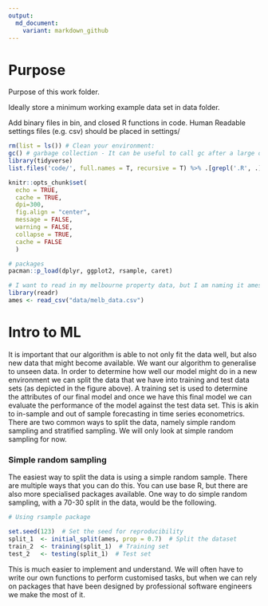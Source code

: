 ```yaml
---
output:
  md_document:
    variant: markdown_github
---
```


# Purpose

Purpose of this work folder.

Ideally store a minimum working example data set in data folder.

Add binary files in bin, and closed R functions in code. Human Readable settings files (e.g. csv) should be placed in settings/


```r

rm(list = ls()) # Clean your environment:
gc() # garbage collection - It can be useful to call gc after a large object has been removed, as this may prompt R to return memory to the operating system.
library(tidyverse)
list.files('code/', full.names = T, recursive = T) %>% .[grepl('.R', .)] %>% as.list() %>% walk(~source(.))

knitr::opts_chunk$set(
  echo = TRUE,
  cache = TRUE,
  dpi=300, 
  fig.align = "center",
  message = FALSE,
  warning = FALSE,
  collapse = TRUE,
  cache = FALSE
  )

# packages
pacman::p_load(dplyr, ggplot2, rsample, caret)
```

```r
# I want to read in my melbourne property data, but I am naming it ames for ease of copying and pasting example code
library(readr)
ames <- read_csv("data/melb_data.csv")
```

# Intro to ML 

It is important that our algorithm is able to not only fit the data well, but also new data that might become available. We want our algorithm to generalise to unseen data. In order to determine how well our model might do in a new environment we can split the data that we have into training and test data sets (as depicted in the figure above). A training set is used to determine the attributes of our final model and once we have this final model we can evaluate the performance of the model against the test data set. This is akin to in-sample and out of sample forecasting in time series econometrics. There are two common ways to split the data, namely simple random sampling and stratified sampling. We will only look at simple random sampling for now.

### Simple random sampling

The easiest way to split the data is using a simple random sample. There are multiple ways that you can do this. You can use base R, but there are also more specialised packages available. One way to do simple random sampling, with a 70-30 split in the data, would be the following.


```r
# Using rsample package

set.seed(123)  # Set the seed for reproducibility
split_1  <- initial_split(ames, prop = 0.7)  # Split the dataset 
train_2  <- training(split_1)  # Training set
test_2   <- testing(split_1)  # Test set
```

This is much easier to implement and understand. We will often have to write our own functions to perform customised tasks, but when we can rely on packages that have been designed by professional software engineers we make the most of it.  

```r

```

